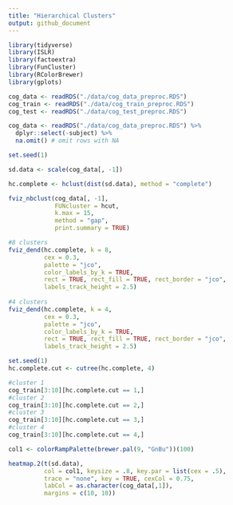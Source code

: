 ```yaml
---
title: "Hierarchical Clusters"
output: github_document
---
```


```r
library(tidyverse)
library(ISLR)
library(factoextra)
library(FunCluster)
library(RColorBrewer)
library(gplots)
```

```r
cog_data <- readRDS("./data/cog_data_preproc.RDS")
cog_train <- readRDS("./data/cog_train_preproc.RDS")
cog_test <- readRDS("./data/cog_test_preproc.RDS")

cog_data <- readRDS("./data/cog_data_preproc.RDS") %>%
  dplyr::select(-subject) %>% 
  na.omit() # omit rows with NA

set.seed(1)

sd.data <- scale(cog_data[, -1])

hc.complete <- hclust(dist(sd.data), method = "complete")

fviz_nbclust(cog_data[, -1],
             FUNcluster = hcut,
             k.max = 15,
             method = "gap",
             print.summary = TRUE)

#8 clusters
fviz_dend(hc.complete, k = 8,
          cex = 0.3,
          palette = "jco",
          color_labels_by_k = TRUE,
          rect = TRUE, rect_fill = TRUE, rect_border = "jco",
          labels_track_height = 2.5)
 
#4 clusters
fviz_dend(hc.complete, k = 4,
          cex = 0.3,
          palette = "jco",
          color_labels_by_k = TRUE,
          rect = TRUE, rect_fill = TRUE, rect_border = "jco",
          labels_track_height = 2.5)

set.seed(1)
hc.complete.cut <- cutree(hc.complete, 4)

#cluster 1
cog_train[3:10][hc.complete.cut == 1,]
#cluster 2
cog_train[3:10][hc.complete.cut == 2,]
#cluster 3
cog_train[3:10][hc.complete.cut == 3,]
#cluster 4
cog_train[3:10][hc.complete.cut == 4,]

col1 <- colorRampPalette(brewer.pal(9, "GnBu"))(100)

heatmap.2(t(sd.data),
          col = col1, keysize = .8, key.par = list(cex = .5),
          trace = "none", key = TRUE, cexCol = 0.75,
          labCol = as.character(cog_data[,1]),
          margins = c(10, 10))
```

